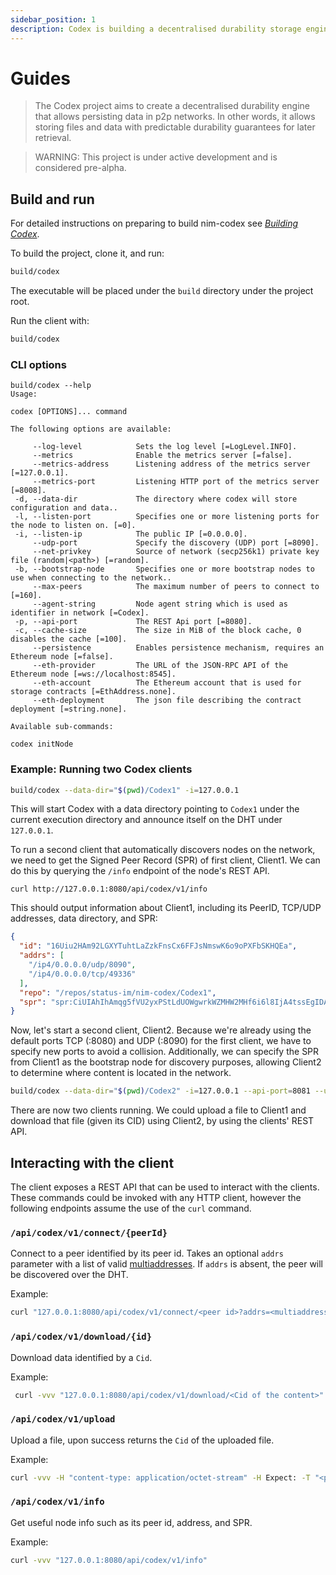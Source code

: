 ```yaml
---
sidebar_position: 1
description: Codex is building a decentralised durability storage engine
---
```



# Guides

> The Codex project aims to create a decentralised durability engine that allows persisting data in p2p networks. In other words, it allows storing files and data with predictable durability guarantees for later retrieval.

> WARNING: This project is under active development and is considered pre-alpha.

<Badge className="badge-margin" href="https://opensource.org/licenses/Apache-2.0" imgSrc="https://img.shields.io/badge/License-Apache%202.0-blue.svg" imgAlt="License: Apache"/>

<Badge className="badge-margin" href="https://opensource.org/licenses/MIT" imgSrc="https://img.shields.io/badge/License-MIT-blue.svg" imgAlt="License: MIT"/>

<Badge className="badge-margin" href="https://img.shields.io/badge/stability-experimental-orange.svg" imgSrc="https://img.shields.io/badge/stability-experimental-orange.svg" imgAlt="Stability: experimental"/>

<Badge className="badge-margin" href="https://github.com/status-im/nim-codex/actions?query=workflow%3ACI+branch%3Amain" imgSrc="https://github.com/status-im/nim-codex/actions/workflows/ci.yml/badge.svg?branch=main" imgAlt="CI"/>

<Badge className="badge-margin" href="https://codecov.io/gh/status-im/nim-codex" imgSrc="https://codecov.io/gh/status-im/nim-codex/branch/main/graph/badge.svg?token=XFmCyPSNzW" imgAlt="Codecov"/>

<Badge className="badge-margin" href="https://discord.gg/CaJTh24ddQ" imgSrc="https://img.shields.io/discord/895609329053474826" imgAlt="Discord" />

## Build and run

For detailed instructions on preparing to build nim-codex see [*Building Codex*](BUILDING.md).

To build the project, clone it, and run:

```bash
build/codex
```

The executable will be placed under the `build` directory under the project root.

Run the client with:

```bash
build/codex
```

### CLI options

```
build/codex --help
Usage:

codex [OPTIONS]... command

The following options are available:

     --log-level            Sets the log level [=LogLevel.INFO].
     --metrics              Enable the metrics server [=false].
     --metrics-address      Listening address of the metrics server [=127.0.0.1].
     --metrics-port         Listening HTTP port of the metrics server [=8008].
 -d, --data-dir             The directory where codex will store configuration and data..
 -l, --listen-port          Specifies one or more listening ports for the node to listen on. [=0].
 -i, --listen-ip            The public IP [=0.0.0.0].
     --udp-port             Specify the discovery (UDP) port [=8090].
     --net-privkey          Source of network (secp256k1) private key file (random|<path>) [=random].
 -b, --bootstrap-node       Specifies one or more bootstrap nodes to use when connecting to the network..
     --max-peers            The maximum number of peers to connect to [=160].
     --agent-string         Node agent string which is used as identifier in network [=Codex].
 -p, --api-port             The REST Api port [=8080].
 -c, --cache-size           The size in MiB of the block cache, 0 disables the cache [=100].
     --persistence          Enables persistence mechanism, requires an Ethereum node [=false].
     --eth-provider         The URL of the JSON-RPC API of the Ethereum node [=ws://localhost:8545].
     --eth-account          The Ethereum account that is used for storage contracts [=EthAddress.none].
     --eth-deployment       The json file describing the contract deployment [=string.none].

Available sub-commands:

codex initNode
```

### Example: Running two Codex clients

```bash
build/codex --data-dir="$(pwd)/Codex1" -i=127.0.0.1
```

This will start Codex with a data directory pointing to `Codex1` under the current execution directory and announce itself on the DHT under `127.0.0.1`.

To run a second client that automatically discovers nodes on the network, we need to get the Signed Peer Record (SPR) of first client, Client1. We can do this by querying the `/info` endpoint of the node's REST API.

`curl http://127.0.0.1:8080/api/codex/v1/info`

This should output information about Client1, including its PeerID, TCP/UDP addresses, data directory, and SPR:

```json
{
  "id": "16Uiu2HAm92LGXYTuhtLaZzkFnsCx6FFJsNmswK6o9oPXFbSKHQEa",
  "addrs": [
    "/ip4/0.0.0.0/udp/8090",
    "/ip4/0.0.0.0/tcp/49336"
  ],
  "repo": "/repos/status-im/nim-codex/Codex1",
  "spr": "spr:CiUIAhIhAmqg5fVU2yxPStLdUOWgwrkWZMHW2MHf6i6l8IjA4tssEgIDARpICicAJQgCEiECaqDl9VTbLE9K0t1Q5aDCuRZkwdbYwd_qLqXwiMDi2ywQ5v2VlAYaCwoJBH8AAAGRAh-aGgoKCAR_AAABBts3KkcwRQIhAPOKl38CviplVbMVnA_9q3N1K_nk5oGuNp7DWeOqiJzzAiATQ2acPyQvPxLU9YS-TiVo4RUXndRcwMFMX2Yjhw8k3A"
}
```

Now, let's start a second client, Client2. Because we're already using the default ports TCP (:8080) and UDP (:8090) for the first client, we have to specify new ports to avoid a collision. Additionally, we can specify the SPR from Client1 as the bootstrap node for discovery purposes, allowing Client2 to determine where content is located in the network.

```bash
build/codex --data-dir="$(pwd)/Codex2" -i=127.0.0.1 --api-port=8081 --udp-port=8091 --bootstrap-node=spr:CiUIAhIhAmqg5fVU2yxPStLdUOWgwrkWZMHW2MHf6i6l8IjA4tssEgIDARpICicAJQgCEiECaqDl9VTbLE9K0t1Q5aDCuRZkwdbYwd_qLqXwiMDi2ywQ5v2VlAYaCwoJBH8AAAGRAh-aGgoKCAR_AAABBts3KkcwRQIhAPOKl38CviplVbMVnA_9q3N1K_nk5oGuNp7DWeOqiJzzAiATQ2acPyQvPxLU9YS-TiVo4RUXndRcwMFMX2Yjhw8k3A
```

There are now two clients running. We could upload a file to Client1 and download that file (given its CID) using Client2, by using the clients' REST API.

## Interacting with the client

The client exposes a REST API that can be used to interact with the clients. These commands could be invoked with any HTTP client, however the following endpoints assume the use of the `curl` command.

### `/api/codex/v1/connect/{peerId}`

Connect to a peer identified by its peer id. Takes an optional `addrs` parameter with a list of valid [multiaddresses](https://multiformats.io/multiaddr/). If `addrs` is absent, the peer will be discovered over the DHT.

Example:

```bash
curl "127.0.0.1:8080/api/codex/v1/connect/<peer id>?addrs=<multiaddress>"
```

### `/api/codex/v1/download/{id}`

Download data identified by a `Cid`.

Example:

```bash
 curl -vvv "127.0.0.1:8080/api/codex/v1/download/<Cid of the content>" --output <name of output file>
 ```

### `/api/codex/v1/upload`

Upload a file, upon success returns the `Cid` of the uploaded file.

Example:

```bash
curl -vvv -H "content-type: application/octet-stream" -H Expect: -T "<path to file>" "127.0.0.1:8080/api/codex/v1/upload" -X POST
```

### `/api/codex/v1/info`

Get useful node info such as its peer id, address, and SPR.

Example:

```bash
curl -vvv "127.0.0.1:8080/api/codex/v1/info"
```

